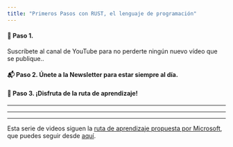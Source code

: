 ```yaml
---
title: "Primeros Pasos con RUST, el lenguaje de programación"
---
```


#### 🎥 Paso 1.

Suscríbete al canal de YouTube para no perderte ningún nuevo vídeo que se publique..

<YouTubeBtn channelId="UCJgGc8pQO1lv04VXrBxA_Hg" />

#### 📬 Paso 2. Únete a la Newsletter para estar siempre al día.

<NewsletterFormCard size="landing" />

#### 🍿 Paso 3. ¡Disfruta de la ruta de aprendizaje!

<YouTube
  videoId="F8VY_z-yEwI"
  title="Rust desde cero"
  description="En este vídeo vemos el primer módulo dónde aprenderemos a instalar Rust, crear un pequeño programa y dar los primeros pasos en el lenguaje."
/>

---

<YouTube
  videoId="AD1JyZ3blgI"
  title="Fundamentos de Rust"
  description="En este video aprendemos los conceptos más comunes del lenguaje de programación Rust "
/>

---

<YouTube
  videoId="itgNDeyUs10"
  title="Manejo de errores en Rust"
  description="En este video vemos las diferentes formas de controlar los errores en Rust"
/>

---

Esta serie de videos siguen la
[ruta de aprendizaje propuesta por Microsoft](https://docs.microsoft.com/en-us/learn/paths/rust-first-steps/),
que puedes seguir desde [aquí](https://docs.microsoft.com/en-us/learn/paths/rust-first-steps/).

